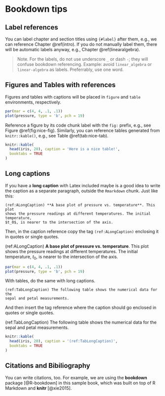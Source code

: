 # Bookdown tips

## Label references
You can label chapter and section titles using `{#label}` after them, e.g., we can reference Chapter \@ref(intro). If you do not manually label them, there will be automatic labels anyway, e.g., Chapter \@ref(linearalgebra).

> Note. For the labels, do not use underscore `_` or dash `-`; they will confuse bookdown referencing. Example: avoid `linear_algebra` or `linear-algebra` as labels. Preferrably, use one word.

## Figures and Tables with references
Figures and tables with captions will be placed in `figure` and `table` environments, respectively.

```r
par(mar = c(4, 4, .1, .1))
plot(pressure, type = 'b', pch = 19)
```

Reference a figure by its code chunk label with the `fig:` prefix, e.g., see Figure \@ref(fig:nice-fig). Similarly, you can reference tables generated from `knitr::kable()`, e.g., see Table \@ref(tab:nice-tab).

```r
knitr::kable(
  head(iris, 20), caption = 'Here is a nice table!',
  booktabs = TRUE
)
```

## Long captions
If you have a **long caption** with Latex included maybe is a good idea to write the caption as a separate paragraph, outside the `Rmarkdown` chunk. Just like this:


    (ref:ALongCaption) **A base plot of pressure vs. temperature**. This plot   
    shows the pressure readings at different temperatures. The initial temperature,   
    $t_0$, is nearer to the intersection of the axis.

Then, in the caption reference copy the tag `(ref:ALongCaption)` enclosing it in quotes or single quotes.

(ref:ALongCaption) **A base plot of pressure vs. temperature**. This plot shows the pressure readings at different temperatures. The initial temperature, $t_0$, is nearer to the intersection of the axis.

```r
par(mar = c(4, 4, .1, .1))
plot(pressure, type = 'b', pch = 19)
```

With tables, do the same with long captions.

    (ref:TabLongCaption) The following table shows the numerical data for the
    sepal and petal measurements.

And then insert the tag reference where the caption should go enclosed in quotes or single quotes.

(ref:TabLongCaption) The following table shows the numerical data for the sepal and petal measurements.

```r
knitr::kable(
  head(iris, 20), caption = '(ref:TabLongCaption)',
  booktabs = TRUE
)
```

## Citations and Bibiliography
You can write citations, too. For example, we are using the **bookdown** package [@R-bookdown] in this sample book, which was built on top of R Markdown and **knitr** [@xie2015].